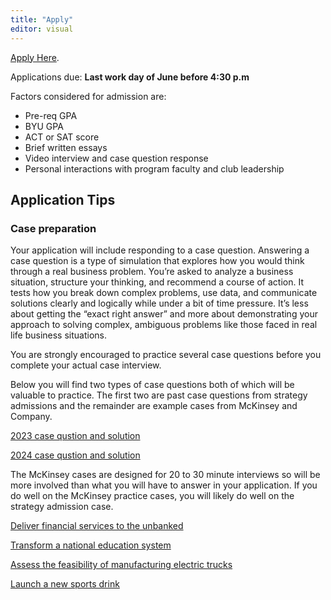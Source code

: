 ```yaml
---
title: "Apply"
editor: visual
---
```


[Apply Here](https://marriott.byu.edu/apply/dashboard/). 

Applications due: **Last work day of June before 4:30 p.m**

Factors considered for admission are:

- Pre-req GPA
- BYU GPA
- ACT or SAT score
- Brief written essays
- Video interview and case question response
- Personal interactions with program faculty and club leadership

## Application Tips {.unnumbered}

### Case preparation {.unnumbered}

Your application will include responding to a case question. Answering a case question is a type of simulation that explores how you would think through a real business problem. You're asked to analyze a business situation, structure your thinking, and recommend a course of action. It tests how you break down complex problems, use data, and communicate solutions clearly and logically while under a bit of time pressure. It’s less about getting the “exact right answer” and more about demonstrating your approach to solving complex, ambiguous problems like those faced in real life business situations.

You are strongly encouraged to practice several case questions before you complete your actual case interview.

Below you will find two types of case questions both of which will be valuable to practice. The first two are past case questions from strategy admissions and the remainder are example cases from McKinsey and Company.

[2023 case qustion and solution](https://byu-my.sharepoint.com/:w:/g/personal/murff_byu_edu/EYJXiOSdEslHqYeG5AQBLCQB21i0E1blVlS48a0T_oNxMQ?e=IrkYKv)

[2024 case qustion and solution](https://byu-my.sharepoint.com/:w:/g/personal/murff_byu_edu/EY6gqE3YuhJBtc-IEHaNkbIBfsxePrwVqdYbLnxVnIS5dA?e=EeDaUA)

The McKinsey cases are designed for 20 to 30 minute interviews so will be more involved than what you will have to answer in your application. If you do well on the McKinsey practice cases, you will likely do well on the strategy admission case.

[Deliver financial services to the unbanked](https://www.mckinsey.com/careers/interviewing/diconsa)

[Transform a national education system](https://www.mckinsey.com/careers/interviewing/national-education)

[Assess the feasibility of manufacturing electric trucks](https://www.mckinsey.com/careers/interviewing/talbot-trucks)

[Launch a new sports drink](https://www.mckinsey.com/careers/interviewing/electrolight)